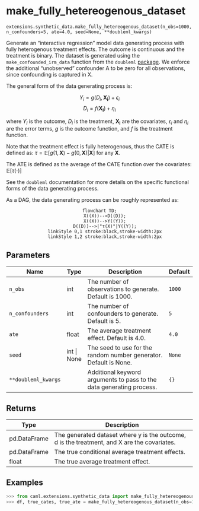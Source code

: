 # make_fully_hetereogenous_dataset { #caml.extensions.synthetic_data.make_fully_hetereogenous_dataset }

`extensions.synthetic_data.make_fully_hetereogenous_dataset(n_obs=1000, n_confounders=5, ate=4.0, seed=None, **doubleml_kwargs)`

Generate an "interactive regression" model data generating process with fully heterogenous treatment effects. The outcome is continuous and the treatment is binary.
The dataset is generated using the `make_confounded_irm_data` function from the `doubleml` [package](https://docs.doubleml.org/stable/index.html).
We enforce the additional "unobserved" confounder A to be zero for all observations, since confounding is captured in X.

The general form of the data generating process is:

$$
Y_i= g(D_i,\mathbf{X_i})+\epsilon_i
$$
$$
D_i=f(\mathbf{X_i})+\eta_i
$$

where $Y_i$ is the outcome, $D_i$ is the treatment, $\mathbf{X_i}$ are the covariates, $\epsilon_i$ and $\eta_i$ are the error terms, $g$ is the outcome function, and $f$ is the treatment function.

Note that the treatment effect is fully heterogenous, thus the CATE is defined as: $\tau = \mathbb{E}[g(1,\mathbf{X}) - g(0,\mathbf{X})|\mathbf{X}]$ for any $\mathbf{X}$.

The ATE is defined as the average of the CATE function over the covariates: $\mathbb{E}[\tau (\cdot)]$

See the `doubleml` documentation for more details on the specific functional forms of the data generating process.

As a DAG, the data generating process can be roughly represented as:

<div style="text-align: center;">
```mermaid
flowchart TD;
    X((X))-->D((D));
    X((X))-->Y((Y));
    D((D))-->|"τ(X)"|Y((Y));
    linkStyle 0,1 stroke:black,stroke-width:2px
    linkStyle 1,2 stroke:black,stroke-width:2px
```
</div>

## Parameters

| Name                | Type        | Description                                                          | Default   |
|---------------------|-------------|----------------------------------------------------------------------|-----------|
| `n_obs`             | int         | The number of observations to generate. Default is 1000.             | `1000`    |
| `n_confounders`     | int         | The number of confounders to generate. Default is 5.                 | `5`       |
| `ate`               | float       | The average treatment effect. Default is 4.0.                        | `4.0`     |
| `seed`              | int \| None | The seed to use for the random number generator. Default is None.    | `None`    |
| `**doubleml_kwargs` |             | Additional keyword arguments to pass to the data generating process. | `{}`      |

## Returns

| Type         | Description                                                                                 |
|--------------|---------------------------------------------------------------------------------------------|
| pd.DataFrame | The generated dataset where y is the outcome, d is the treatment, and X are the covariates. |
| pd.DataFrame | The true conditional average treatment effects.                                             |
| float        | The true average treatment effect.                                                          |

## Examples

```python
>>> from caml.extensions.synthetic_data import make_fully_hetereogenous_dataset
>>> df, true_cates, true_ate = make_fully_hetereogenous_dataset(n_obs=1000, n_confounders=5, ate=4.0, seed=1)
```